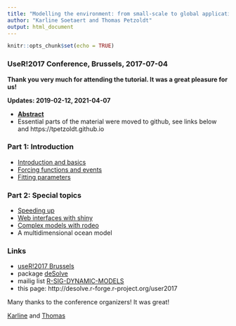 ```yaml
---
title: "Modelling the environment: from small-scale to global applications"
author: "Karline Soetaert and Thomas Petzoldt"
output: html_document
---
```


```r
knitr::opts_chunk$set(echo = TRUE)
```

### UseR!2017 Conference, Brussels, 2017-07-04


**Thank you very much for attending the tutorial. It was a great pleasure for us!** 


**Updates: 2019-02-12, 2021-04-07**

* [**Abstract**](Rtutorial2017.html)
* Essential parts of the material were moved to github, see links below and https://tpetzoldt.github.io

<!---
We are planning to make main parts of the course material permamently available. Currently, everything is still there:

* online readable at: http://limno-live.hydro.tu-dresden.de/user2017 or
* as ZIP-file for download from http://limno-live.hydro.tu-dresden.de/download
--->


### Part 1: Introduction

* [Introduction and basics](../slides/tutorial.pdf)
* [Forcing functions and events](https://tpetzoldt.github.io/deSolve-forcing/deSolve-forcing.html) 
* [Fitting parameters](../user2014/examples/FME/index.html)

### Part 2: Special topics

* [Speeding up](https://tpetzoldt.github.io/deSolve-compiled/deSolve-compiled.html)
* [Web interfaces with shiny](https://tpetzoldt.github.io/deSolve-shiny/deSolve-shiny.html)
* [Complex models with rodeo](https://tpetzoldt.github.io/deSolve-rodeo/rodeo-lv3.html)
* A multidimensional ocean model



### Links

* [useR!2017 Brussels](https://user2017.brussels/)
* package [deSolve](http://desolve.r-forge.r-project.org)
* mailig list  [R-SIG-DYNAMIC-MODELS](https://stat.ethz.ch/mailman/listinfo/r-sig-dynamic-models)
* this page: http://desolve.r-forge.r-project.org/user2017

Many thanks to the conference organizers! It was great!

[Karline](http://www.marinebiology.ugent.be/node/78331) and [Thomas](https://tu-dresden.de/Members/thomas.petzoldt)

